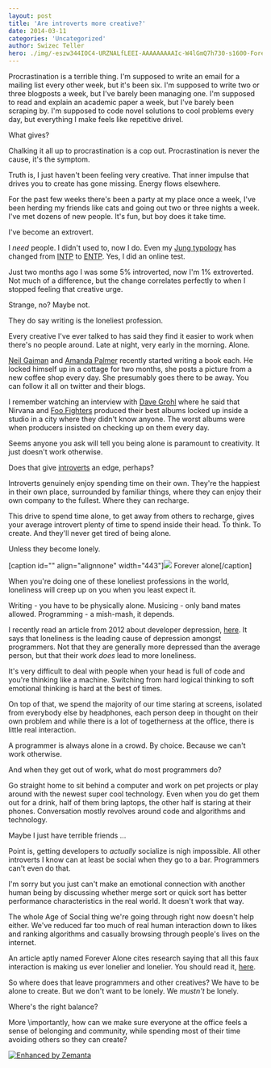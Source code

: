 ```yaml
---
layout: post
title: 'Are introverts more creative?'
date: 2014-03-11
categories: 'Uncategorized'
author: Swizec Teller
hero: ./img/-eszw344IOC4-URZNALfLEEI-AAAAAAAAAIc-W4lGmQ7h730-s1600-ForeverAlone.png
---
```

Procrastination is a terrible thing. I'm supposed to write an email for a mailing list every other week, but it's been six. I'm supposed to write two or three blogposts a week, but I've barely been managing one. I'm supposed to read and explain an academic paper a week, but I've barely been scraping by. I'm supposed to code novel solutions to cool problems every day, but everything I make feels like repetitive drivel.



What gives?



Chalking it all up to procrastination is a cop out. Procrastination is never the cause, it's the symptom.



Truth is, I just haven't been feeling very creative. That inner impulse that drives you to create has gone missing. Energy flows elsewhere.



For the past few weeks there's been a party at my place once a week, I've been herding my friends like cats and going out two or three nights a week. I've met dozens of new people. It's fun, but boy does it take time.



I've become an extrovert.



I _need_ people. I didn't used to, now I do. Even my [Jung typology](http://en.wikipedia.org/wiki/Myers-Briggs_Type_Indicator "Myers-Briggs Type Indicator") has changed from [INTP](http://en.wikipedia.org/wiki/INTP "INTP") to [ENTP](http://en.wikipedia.org/wiki/ENTP "ENTP"). Yes, I did an online test.



Just two months ago I was some 5% introverted, now I'm 1% extroverted. Not much of a difference, but the change correlates perfectly to when I stopped feeling that creative urge.



Strange, no? Maybe not.



They do say writing is the loneliest profession.



Every creative I've ever talked to has said they find it easier to work when there's no people around. Late at night, very early in the morning. Alone.



[Neil Gaiman](http://neilgaiman.com/ "Neil Gaiman") and [Amanda Palmer](http://amandapalmer.net "Amanda Palmer") recently started writing a book each. He locked himself up in a cottage for two months, she posts a picture from a new coffee shop every day. She presumably goes there to be away. You can follow it all on twitter and their blogs.



I remember watching an interview with [Dave Grohl](http://www.foofighters.com "Dave Grohl") where he said that Nirvana and [Foo Fighters](http://foofighters.com "Foo Fighters") produced their best albums locked up inside a studio in a city where they didn't know anyone. The worst albums were when producers insisted on checking up on them every day.



Seems anyone you ask will tell you being alone is paramount to creativity. It just doesn't work otherwise.



Does that give [introverts](http://en.wikipedia.org/wiki/Extraversion_and_introversion "Extraversion and introversion") an edge, perhaps?



Introverts genuinely enjoy spending time on their own. They're the happiest in their own place, surrounded by familiar things, where they can enjoy their own company to the fullest. Where they can recharge.



This drive to spend time alone, to get away from others to recharge, gives your average introvert plenty of time to spend inside their head. To think. To create. And they'll never get tired of being alone.



Unless they become lonely.



\[caption id="" align="alignnone" width="443"]![](./img/-eszw344IOC4-URZNALfLEEI-AAAAAAAAAIc-W4lGmQ7h730-s1600-ForeverAlone.png) Forever alone\[/caption]



When you're doing one of these loneliest professions in the world, loneliness will creep up on you when you least expect it.



Writing - you have to be physically alone. Musicing - only band mates allowed. Programming - a mish-mash, it depends.



I recently read an article from 2012 about developer depression, [here](https://news.ycombinator.com/item?id=7277587). It says that loneliness is the leading cause of depression amongst programmers. Not that they are generally more depressed than the average person, but that their work _does_ lead to more loneliness.



It's very difficult to deal with people when your head is full of code and you're thinking like a machine. Switching from hard logical thinking to soft emotional thinking is hard at the best of times.



On top of that, we spend the majority of our time staring at screens, isolated from everybody else by headphones, each person deep in thought on their own problem and while there is a lot of togetherness at the office, there is little real interaction.



A programmer is always alone in a crowd. By choice. Because we can't work otherwise.



And when they get out of work, what do most programmers do?



Go straight home to sit behind a computer and work on pet projects or play around with the newest super cool technology. Even when you do get them out for a drink, half of them bring laptops, the other half is staring at their phones. Conversation mostly revolves around code and algorithms and technology.



Maybe I just have terrible friends ...



Point is, getting developers to _actually_ socialize is nigh impossible. All other introverts I know can at least be social when they go to a bar. Programmers can't even do that.



I'm sorry but you just can't make an emotional connection with another human being by discussing whether merge sort or quick sort has better performance characteristics in the real world. It doesn't work that way.



The whole Age of Social thing we're going through right now doesn't help either. We've reduced far too much of real human interaction down to likes and ranking algorithms and casually browsing through people's lives on the internet.



An article aptly named Forever Alone cites research saying that all this faux interaction is making us ever lonelier and lonelier. You should read it, [here](http://wikichen.is/writing/forever-alone/).



So where does that leave programmers and other creatives? We have to be alone to create. But we don't want to be lonely. We _mustn't_ be lonely.



Where's the right balance?



More \\importantly, how can we make sure everyone at the office feels a sense of belonging and community, while spending most of their time avoiding others so they can create?

[![Enhanced by Zemanta](http://img.zemanta.com/zemified_e.png?x-id=2bdb7f2b-b2d0-4eab-90bb-c1559e316ccb)](http://www.zemanta.com/?px "Enhanced by Zemanta")